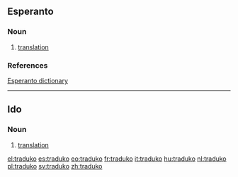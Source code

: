 ==Esperanto==
===Noun===
{{eo-noun}}

# [[translation]]

===References===
[http://dictionaries.travlang.com/esperanto.html Esperanto dictionary]

----

==Ido==
===Noun===
{{io-noun|traduk}}
# [[translation]]

[[el:traduko]]
[[es:traduko]]
[[eo:traduko]]
[[fr:traduko]]
[[it:traduko]]
[[hu:traduko]]
[[nl:traduko]]
[[pl:traduko]]
[[sv:traduko]]
[[zh:traduko]]